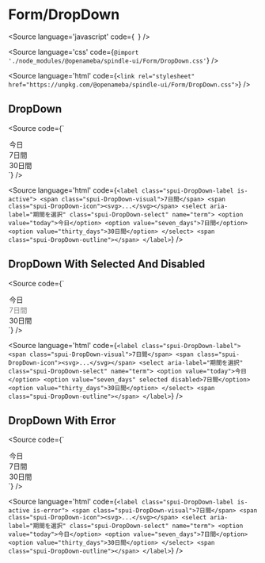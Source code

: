 
<Meta of={DropDownStories} />

# Form/DropDown

<Source
  language='javascript'
  code={`
  `}
/>

<Source
  language='css'
  code={`@import './node_modules/@openameba/spindle-ui/Form/DropDown.css'`}
/>

<Source
  language='html'
  code={`<link rel="stylesheet" href="https://unpkg.com/@openameba/spindle-ui/Form/DropDown.css">`}
/>

## DropDown

<Story of={DropDownStories.DropDown} />

<Source
  code={`
<DropDown aria-label="期間を選択" name="term">
  <option value="today">今日</option>
  <option value="seven_days">7日間</option>
  <option value="thirty_days">30日間</option>
</DropDown>
  `}
/>

<Source
  language='html'
  code={`
<label class="spui-DropDown-label is-active">
  <span class="spui-DropDown-visual">7日間</span>
  <span class="spui-DropDown-icon"><svg>...</svg></span>
  <select aria-label="期間を選択" class="spui-DropDown-select" name="term">
    <option value="today">今日</option>
    <option value="seven_days">7日間</option>
    <option value="thirty_days">30日間</option>
  </select>
  <span class="spui-DropDown-outline"></span>
</label>
  `}
/>

## DropDown With Selected And Disabled

<Story of={DropDownStories.DropDownWithSelectedAndDisabled} />

<Source
  code={`
<DropDown aria-label="期間を選択" name="term">
  <option value="today">今日</option>
  <option value="seven_days" selected disabled>7日間</option>
  <option value="thirty_days">30日間</option>
</DropDown>
  `}
/>

<Source
  language='html'
  code={`
<label class="spui-DropDown-label">
  <span class="spui-DropDown-visual">7日間</span>
  <span class="spui-DropDown-icon"><svg>...</svg></span>
  <select aria-label="期間を選択" class="spui-DropDown-select" name="term">
    <option value="today">今日</option>
    <option value="seven_days" selected disabled>7日間</option>
    <option value="thirty_days">30日間</option>
  </select>
  <span class="spui-DropDown-outline"></span>
</label>
  `}
/>

## DropDown With Error

<Story of={DropDownStories.DropDownWithError} />

<Source
  code={`
<DropDown aria-label="期間を選択" hasError name="term">
  <option value="today">今日</option>
  <option value="seven_days">7日間</option>
  <option value="thirty_days">30日間</option>
</DropDown>
  `}
/>

<Source
  language='html'
  code={`
<label class="spui-DropDown-label is-active is-error">
  <span class="spui-DropDown-visual">7日間</span>
  <span class="spui-DropDown-icon"><svg>...</svg></span>
  <select aria-label="期間を選択" class="spui-DropDown-select" name="term">
    <option value="today">今日</option>
    <option value="seven_days">7日間</option>
    <option value="thirty_days">30日間</option>
  </select>
  <span class="spui-DropDown-outline"></span>
</label>
  `}
/>

